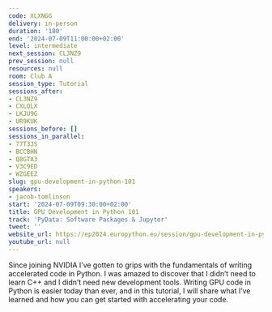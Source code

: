 ```yaml
---
code: XLXNGG
delivery: in-person
duration: '180'
end: '2024-07-09T11:00:00+02:00'
level: intermediate
next_session: CL3NZ9
prev_session: null
resources: null
room: Club A
session_type: Tutorial
sessions_after:
- CL3NZ9
- CXLQLX
- LKJU9G
- UR9KUK
sessions_before: []
sessions_in_parallel:
- 77T3JS
- BCCBHN
- Q8GTA3
- V3C9ED
- WZGEEZ
slug: gpu-development-in-python-101
speakers:
- jacob-tomlinson
start: '2024-07-09T09:30:00+02:00'
title: GPU Development in Python 101
track: 'PyData: Software Packages & Jupyter'
tweet: ''
website_url: https://ep2024.europython.eu/session/gpu-development-in-python-101
youtube_url: null
---
```


Since joining NVIDIA I’ve gotten to grips with the fundamentals of writing accelerated code in Python. I was amazed to discover that I didn’t need to learn C++ and I didn’t need new development tools. Writing GPU code in Python is easier today than ever, and in this tutorial, I will share what I’ve learned and how you can get started with accelerating your code.
